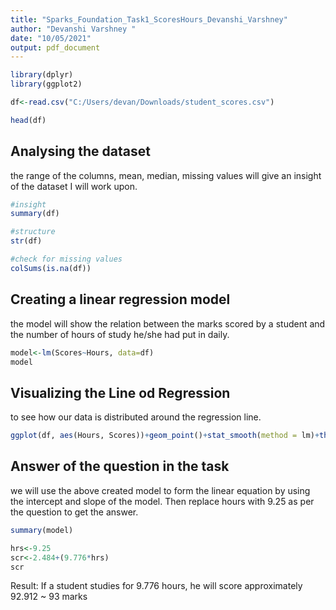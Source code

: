 ---
title: "Sparks_Foundation_Task1_ScoresHours_Devanshi_Varshney"
author: "Devanshi Varshney "
date: "10/05/2021"
output: pdf_document
---

```{r warning=FALSE, message=FALSE}
library(dplyr)
library(ggplot2)
```

```{r}
df<-read.csv("C:/Users/devan/Downloads/student_scores.csv")

head(df)
```


## Analysing the dataset
the range of the columns, mean, median, missing values will give an
insight of the dataset I will work upon.
```{r}
#insight
summary(df)

#structure
str(df)

#check for missing values
colSums(is.na(df))
```

## Creating a linear regression model
the model will show the relation between the marks scored by a 
student and the number of hours of study he/she had put in daily.

```{r}
model<-lm(Scores~Hours, data=df)
model

```
## Visualizing the Line od Regression
to see how our data is distributed around the regression line.
```{r}
ggplot(df, aes(Hours, Scores))+geom_point()+stat_smooth(method = lm)+theme_light()
```


## Answer of the question in the task
we will use the above created model to form the linear equation
by using the intercept and slope of the model.
Then replace hours with 9.25 as per the question to get the answer.
```{r}
summary(model)

hrs<-9.25
scr<-2.484+(9.776*hrs)
scr
```

Result:
If a student studies for 9.776 hours, he will score approximately 92.912 ~ 93 marks

